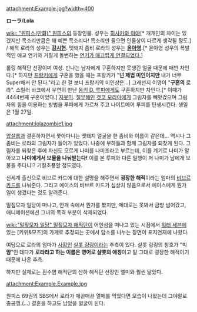 attachment:Example.jpg?width=400

'''ローラ'''/'''Lola'''

[[wiki: "원피스(만화)" 원피스]]의 등장인물. 성우는 [[히사카와 아야]][* 개개인의 차이는 있겠지만 목소리만큼은 꽤 예쁜 목소리다! 목소리만 들으면 인물상이 다르게 생각될 정도.] / 해적 로라의 성우는 '''[[강시현]].''' 멧돼지 좀비 로라의 성우는 '''[[윤아영]].'''[* 윤아영 성우의 폭발적인 애교 연기와 거칠게 돌변하는 [http://gall.dcinside.com/board/view/?id=radio_actor&no=193068&page=2 연기가 매끄럽게 연결되었다.]]

롤링 해적단 선장이며 여성. 만나는 남자에게 구혼하지만 못생긴 얼굴 때문에 매번 차인다.[* 하지만 [[프랑키]]에게 구혼을 했을 때는 프랑키가 "'''넌 제법 미인이지만''' 내가 너무 Super해서 안 된다."라고 한 걸 보니 프랑키의 미인상은...] 그래선지 이명이 "'''구혼의''' 로라". 스릴러 바크에서 우연히 만난 [[몽키 D. 루피]]에게도 구혼하지만 차인다.[* 이때가 4444번째 구혼이었다.] [[지못미]]. [[칠무해]]인 [[겟코 모리아]]에게 그림자를 빼앗겼으며 그림자의 힘을 이용하는 방법을 루피에게 가르쳐 주고 나이트메어 루피를 탄생시킨다. 생일은 1월 27일.

attachment:lolazombie1.jpg

[[압살롬(원피스)|압살롬]]과 결혼하자면서 쫓아다니는 멧돼지 얼굴을 한 좀비와 이름이 같은데... 역시나 그 좀비는 로라의 그림자가 들어가 있었다. 나중에 부하들과 함께 그림자를 되찾게 된다. 그림자를 되찾은 후에 자신도 모르게 나미를 나미조라고 부르는데, 이를 계기로 나미가 알아보고 '''나미에게서 보물을 나눠받는다!''' 이를 본 루피와 다른 일행이 저 나미가 남에게 보물을 주다니!? 기절초풍할 정도였다.

신세계 출신으로 비브르 카드에 대한 설명을 해주면서 '''굉장한 해적'''이라는 엄마의 [[비브르 카드]]를 나눠준다. 그리고 에이스의 비브르 카드가 심상치 않음으로서 에이스에게 뭔가 일이 생겼다는 것도 알려준다.

밀짚모자 일당이 떠나고, 안개 속에서 뭔가를 봤지만, 제대로는 못봐서 금방 넘어갔고, 애니메이션에션 그녀의 목격 부분이 삭제되었다.

[[wiki:"밀짚모자 일당" 밀짚모자 해적단]]이 어인섬을 떠나고 있는 시점에서 [[워터 세븐]]에 있는 [키위&모즈]의 가게로 추정되는 곳에서 담소를 나누는 장면이 표지연재에 나왔다.

여담으로 로라의 엄마가 [[사황]]인 [[샬롯 링링]]이라는 추측이 있다. 샬롯 링링의 칭호가 "빅 '''맘'''"인 데다가 '''로라라고 하는 이름은 영어로 샬롯의 애칭'''이고 말 그대로 굉장한 해적이기 때문에 나온 추측.

하지만 실제로는 흰수염 해적단의 산하 해적단 선장인 엘미와 훨씬 닮았다.

attachment:Example.Example.jpg

원피스 69권의 SBS에서 로라가 매끈매끈 열매를 먹었다면 모습이 나왔는데 그야말로 충공깽.(...) 결혼을 하고도 남았을 얼굴이 된다.
